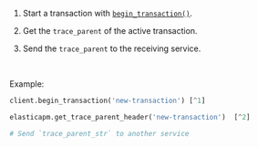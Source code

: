 


1. Start a transaction with [`begin_transaction()`](((apm-py-ref))/api.html#client-api-begin-transaction).

1. Get the `trace_parent` of the active transaction.

1. Send the `trace_parent` to the receiving service.

<br />

Example:

```python
client.begin_transaction('new-transaction') [^1]

elasticapm.get_trace_parent_header('new-transaction')  [^2]

# Send `trace_parent_str` to another service
```
[^1]: Start a new transaction
[^2]: Return the string representation of the current transaction's `TraceParent` object